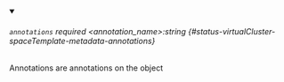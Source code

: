 
<details className="config-field" data-expandable="false" open>
<summary>

###### `annotations` <span className="config-field-required" data-required="false">required</span> <span className="config-field-type">&lt;annotation_name&gt;:string</span> <span className="config-field-default"></span> <span className="config-field-enum"></span> {#status-virtualCluster-spaceTemplate-metadata-annotations}

Annotations are annotations on the object

</summary>



</details>
